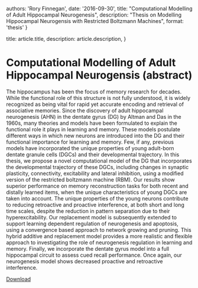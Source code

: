 

  authors: 'Rory Finnegan',
  date: '2016-09-30',
  title: "Computational Modelling of Adult Hippocampal Neurogenesis",
  description: "Thesis on Modelling Hippocampal Neurogensis with Restricted Boltzmann Machines",
  format: 'thesis'
}

  title: article.title,
  description: article.description,
}



# Computational Modelling of Adult Hippocampal Neurogensis (abstract)

The hippocampus has been the focus of memory research for decades.
While the functional role of this structure is not fully understood, it is widely recognized as being
vital for rapid yet accurate encoding and retrieval of associative memories.
Since the discovery of adult hippocampal neurogenesis (AHN) in the dentate gyrus (DG) by Altman and Das in the 1960s,
many theories and models have been formulated to explain the functional role it plays in learning and memory.
These models postulate different ways in which new neurons are introduced into the DG and their functional importance for learning and memory.
Few, if any, previous models have incorporated the unique properties of young adult-born dentate granule cells (DGCs) and their developmental trajectory.
In this thesis, we propose a novel computational model of the DG that incorporates the developmental trajectory of these DGCs, including changes in synaptic plasticity, connectivity, excitability and lateral inhibition, using a modified version of the restricted boltzmann machine (RBM).
Our results show superior performance on memory reconstruction tasks for both recent and distally learned items, when the unique characteristics of young DGCs are taken into account.
The unique properties of the young neurons contribute to reducing retroactive and proactive interference, at both short and long time scales, despite the reduction in pattern separation due to their hyperexcitability.
Our replacement model is subsequently extended to support learning dependent regulation of neurogenesis and apoptosis, using a convergence based approach to network growing and pruning.
This hybrid additive and replacement model provides a more realistic and flexible approach to investigating the role of neurogenesis regulation in learning and memory.
Finally, we incorporate the dentate gyrus model into a full hippocampal circuit to assess cued recall performance.
Once again, our neurogenesis model shows decreased proactive and retroactive interference.

[Download](https://macsphere.mcmaster.ca/bitstream/11375/20666/2/Finnegan_Rory_J_201609_MSc.pdf)
